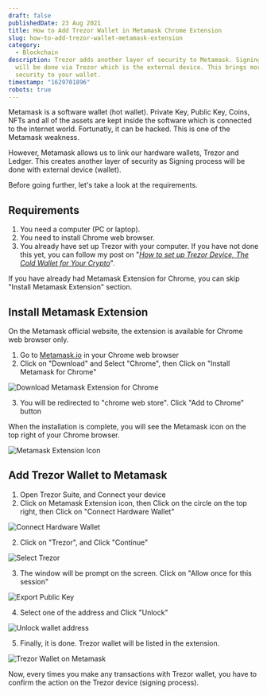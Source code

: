 ```yaml
---
draft: false
publishedDate: 23 Aug 2021
title: How to Add Trezor Wallet in Metamask Chrome Extension
slug: how-to-add-trezor-wallet-metamask-extension
category:
  - Blockchain
description: Trezor adds another layer of security to Metamask. Signing process
  will be done via Trezor which is the external device. This brings more
  security to your wallet.
timestamp: "1629701896"
robots: true
---
```

Metamask is a software wallet (hot wallet). Private Key, Public Key, Coins, NFTs and all of the assets are kept inside the software which is connected to the internet world. Fortunatly, it can be hacked. This is one of the Metamask weakness.

However, Metamask allows us to link our hardware wallets, Trezor and Ledger. This creates another layer of security as Signing process will be done with external device (wallet).

Before going further, let's take a look at the requirements.

## Requirements

1. You need a computer (PC or laptop).
2. You need to install Chrome web browser.
3. You already have set up Trezor with your computer. If you have not done this yet, you can follow my post on "*[How to set up Trezor Device, The Cold Wallet for Your Crypto](/blog/how-set-up-trezor-device-cold-wallet-crypto)*".

If you have already had Metamask Extension for Chrome, you can skip "Install Metamask Extension" section.

## Install Metamask Extension

On the Metamask official website, the extension is available for Chrome web browser only.

1. Go to [Metamask.io](https://metamask.io) in your Chrome web browser
2. Click on "Download" and Select "Chrome", then Click on "Install Metamask for Chrome"

![Download Metamask Extension for Chrome](https://res.cloudinary.com/beforeifly/image/upload/v1629702632/anaecha.com/posts/metamask-download-extension-chrome_j17cpk.jpg "Download Metamask Extension for Chrome")

3. You will be redirected to "chrome web store". Click "Add to Chrome" button

When the installation is complete, you will see the Metamask icon on the top right of your Chrome browser.

![Metamask Extension Icon](https://res.cloudinary.com/beforeifly/image/upload/v1629702959/anaecha.com/posts/metamask-extension_aw8ehh.jpg "Metamask Extension Icon")

## Add Trezor Wallet to Metamask

1. Open Trezor Suite, and Connect your device
2. Click on Metamask Extension icon, then Click on the circle on the top right, then Click on "Connect Hardware Wallet"

![Connect Hardware Wallet](https://res.cloudinary.com/beforeifly/image/upload/v1629703217/anaecha.com/posts/connect-trezor_dassxb.jpg "Connect Hardware Wallet")

2. Click on "Trezor", and Click "Continue"

![Select Trezor](https://res.cloudinary.com/beforeifly/image/upload/v1629703354/anaecha.com/posts/trezor_yfyp54.jpg "Select Trezor")

3. The window will be prompt on the screen. Click on "Allow once for this session"

![Export Public Key](https://res.cloudinary.com/beforeifly/image/upload/v1629705489/anaecha.com/posts/export-public-key_p7zbyz.jpg "Export Public Key")

4. Select one of the address and Click "Unlock"

![Unlock wallet address](https://res.cloudinary.com/beforeifly/image/upload/v1629705615/anaecha.com/posts/generate-wallet-address_zzqh5r.jpg "Unlock wallet address")

5. Finally, it is done. Trezor wallet will be listed in the extension.

![Trezor Wallet on Metamask](https://res.cloudinary.com/beforeifly/image/upload/v1629705781/anaecha.com/posts/success-trezor-metamask_fdfge2.jpg "Trezor Wallet on Metamask")

Now, every times you make any transactions with Trezor wallet, you have to confirm the action on the Trezor device (signing process).